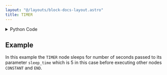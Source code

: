 ```yaml
---
layout: "@/layouts/block-docs-layout.astro"
title: TIMER
---
```



<PythonDocsDisplay docstring={docstring} />

<details>
<summary>Python Code</summary>

```python
from flojoy import flojoy, DataContainer, DefaultParams
from flojoy.utils import PlotlyJSONEncoder
from flojoy.job_result_builder import JobResultBuilder
import plotly.graph_objects as go
import time
import json
from typing import Optional, cast


@flojoy
def TIMER(
    default: Optional[DataContainer] = None,
    sleep_time: float = 0,
) -> DataContainer:
    """The TIMER node sleeps for a specified number of seconds.

    Parameters
    ----------
    sleep_time : float
        number of seconds to sleep
    """

    time.sleep(sleep_time)
    result = cast(
        DataContainer,
        JobResultBuilder().from_inputs([default] if default else []).build(),
    )

    return result

```

[Find this Flojoy Block on GitHub](https://github.com/flojoy-ai/blocks/blob/main/blocks/LOGIC_GATES/TIMERS/TIMER/TIMER.py)

</details>

## Example

<GetHelpWidget />

<AppDisplay app={app} blockName="TIMER" client:visible />

In this example the `TIMER` node sleeps for number of seconds passed to its parameter `sleep_time` which is 5 in this case before executing other nodes `CONSTANT` and `END`.
